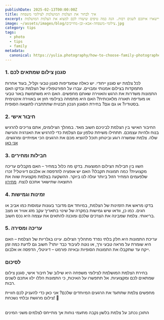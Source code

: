 ```yaml
---
publishDate: 2025-02-13T00:00:00Z
title: איך לבחור את הצלמת המושלמת לצילומי משפחה
excerpt: בחירת הצלמת הנכונה לצילומי משפחה היא החלטה חשובה שתשפיע על הזיכרונות שיישארו איתכם לשנים רבות. הנה כמה טיפים שיעזרו לכם למצוא את הצלמת המושלמת
image: ~/assets/images/blog/צילומי-משפחה-אבא-ובן-מחייכים.jpg
category: tips
tags:
  - photo
  - tips
  - family
metadata:
  canonical: https://yulia.photography/how-to-choose-family-photographer
---
```


### 1. סגנון צילום שמתאים לכם

לכל צלמת יש סגנון ייחודי. יש כאלה שמעדיפות סגנון טבעי וקליל, בעוד אחרות מתמקדות בצילום אמנותי ומבויים. עברו על הפורטפוליו של הצלמת ובדקו האם התמונות משדרות את הרגש והאווירה שאתם מחפשים. האם היא משתמשת באור טבעי או מעדיפה תאורה מלאכותית? האם היא מתמחה בצילומי חוץ או באווירה אינטימית בסטודיו? או גם וגם? בחירת הסגנון הנכון תבטיח שתתחברו לתוצאה הסופית.

### 2. חיבור אישי

החיבור האישי בין הצלמת לביניכם חשוב מאד. במהלך הצילומים, אתם צריכים להרגיש בנוח ולהיות עצמכם. תתחילו משיחת טלפון עם הצלמת כדי להרגיש את האנרגיה והגישה שלה. צלמת שמשרה רוגע וביטחון תוכל להוציא מכם את הרגעים הכי אמיתיים ומרגשים.
 [אני כאן](tel:0525836940)

### 3. חבילות ומחירים

השוו בין חבילות הצילום המוצעות. בדקו מה כלול במחיר – האם מקבלים עריכה מקצועית? כמה תמונות תקבלו? האם יש אופציה להדפסה או אלבום דיגיטלי? זכרו שלפעמים המחיר הזול ביותר עולה לנו ביוקר. ההשקעה בצלמת מקצועית שווה את התוצאה שתישאר אתכם לנצח.
[מחירון](/pricing)

### 4. זמינות וגמישות

בדקו מראש את הזמינות של הצלמת, במיוחד אם מדובר בעונות עמוסות כמו אביב או חגים. כמו כן, וודאו שיש גמישות במקרה של שינוי בתאריך עקב מזג אוויר או מצב בריאותי. צלמת שמבינה את הצרכים שלכם ומוכנה להתאים את עצמה היא נכס חשוב.

### 5. עריכה ומסירה

עריכת התמונות היא חלק בלתי נפרד מתהליך הצילום.  עיינו בגלריות של הצלמת – האם היא שומרת על מראה טבעי ורך, או נוטה לעיבוד כבד יותר? חשוב גם לדעת כמה זמן ייקח עד שתקבלו את התמונות הסופיות ובאיזה פורמט – דיגיטלי, הדפסה או אלבום.

### לסיכום

בחירת הצלמת המושלמת לצילומי משפחה היא שילוב של חיבור אישי, סגנון צילום שמתאים לכם ומקצועיות. אל תתפשרו על האיכות, כי התמונות הללו ילוו אתכם לשנים רבות.

מחפשים צלמת שתתעד את הרגעים המיוחדים שלכם? אני כאן כדי להעניק לכם חוויית צילום מרגשת ובלתי נשכחת! 📸

<br />
התוכן נכתב על צלמת בלשון נקבה מתעמי נוחות אך מתייחס לצלמים משני המינים